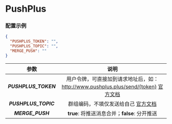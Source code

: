 
<Cards>
  <Card
    title="BARK"
    href="/settings/notify/bark"
  />
  <Card
    title="CoolPush"
    href="/settings/notify/coolpush"
  />
  <Card
    title="钉钉"
    href="/settings/notify/dingtalk"
  />
  <Card
    title="飞书"
    href="/settings/notify/feishu"
  />
  <Card
    title="PushPlus"
    href="/settings/notify/pushplus"
  />
  <Card
    title="Qmsg 酱"
    href="/settings/notify/qmsg"
  />
  <Card
    title="企业微信应用消息"
    href="/settings/notify/qywx"
  />
  <Card
    title="企业微信群机器人"
    href="/settings/notify/qywxrobot"
  />
  <Card
    title="Server 酱"
    href="/settings/notify/server"
  />
  <Card
    title="Telegram"
    href="/settings/notify/telegram"
  />
  <Card
    title="Server 酱 TURBO"
    href="/settings/notify/turbo"
  />
</Cards>

# PushPlus

### 配置示例

```json filename="config.json" copy
{
  "PUSHPLUS_TOKEN": "",
  "PUSHPLUS_TOPIC": "",
  "MERGE_PUSH": ""
}
```

|         参数         |                                                         说明                                                         |
| :------------------: | :------------------------------------------------------------------------------------------------------------------: |
| _**PUSHPLUS_TOKEN**_ | 用户令牌，可直接加到请求地址后，如：http://www.pushplus.plus/send/{token} [官方文档](https://www.pushplus.plus/doc/) |
| _**PUSHPLUS_TOPIC**_ |                        群组编码，不填仅发送给自己 [官方文档](https://www.pushplus.plus/doc/)                         |
|   _**MERGE_PUSH**_   |                                    **true**: 将推送消息合并；**false**: 分开推送                                     |
